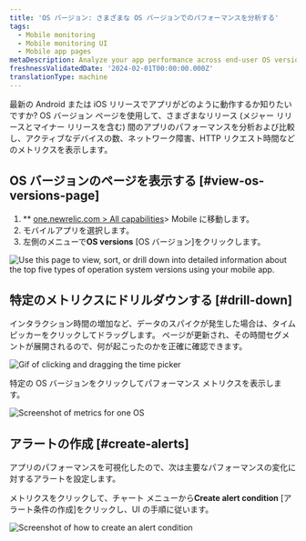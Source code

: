 ```yaml
---
title: 'OS バージョン: さまざまな OS バージョンでのパフォーマンスを分析する'
tags:
  - Mobile monitoring
  - Mobile monitoring UI
  - Mobile app pages
metaDescription: Analyze your app performance across end-user OS versions
freshnessValidatedDate: '2024-02-01T00:00:00.000Z'
translationType: machine
---
```






最新の Android または iOS リリースでアプリがどのように動作するか知りたいですか? OS バージョン ページを使用して、さまざまなリリース (メジャー リリースとマイナー リリースを含む) 間のアプリのパフォーマンスを分析および比較し、アクティブなデバイスの数、ネットワーク障害、HTTP リクエスト時間などのメトリクスを表示します。

## OS バージョンのページを表示する [#view-os-versions-page]

1. \*\* [one.newrelic.com > All capabilities](https://one.newrelic.com/all-capabilities)> Mobile に移動します。
2. モバイルアプリを選択します。
3. 左側のメニューで**OS versions** \[OS バージョン]をクリックします。

<img
  title="OS versions page"
  alt="Use this page to view, sort, or drill down into detailed information about the top five types of operation system versions using your mobile app."
  src={mobileOsVersionsSummary}
/>

## 特定のメトリクスにドリルダウンする [#drill-down]

インタラクション時間の増加など、データのスパイクが発生した場合は、タイムピッカーをクリックしてドラッグします。 ページが更新され、その時間セグメントが展開されるので、何が起こったのかを正確に確認できます。

<img
  title="Expand metric details"
  alt="Gif of clicking and dragging the time picker"
  src={mobileTimePickerGIF}
/>

特定の OS バージョンをクリックしてパフォーマンス メトリクスを表示します。

<img
  title="Expand metric details for one OS"
  alt="Screenshot of metrics for one OS"
  src={mobileExpandMetrics}
/>

## アラートの作成 [#create-alerts]

アプリのパフォーマンスを可視化したので、次は主要なパフォーマンスの変化に対するアラートを設定します。

メトリクスをクリックして、チャート メニューから**Create alert condition** \[アラート条件の作成]をクリックし、UI の手順に従います。

<img
  title="Create an alert condition"
  alt="Screenshot of how to create an alert condition"
  src={mobileCreateAlertCondition}
/>